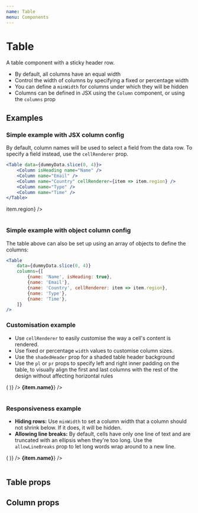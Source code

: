 ```yaml
---
name: Table
menu: Components
---
```



# Table

A table component with a sticky header row.

-   By default, all columns have an equal width
-   Control the width of columns by specifying a fixed or percentage width
-   You can define a `minWidth` for columns under which they will be hidden
-   Columns can be defined in JSX using the `Column` component, or using the `columns` prop

## Examples

### Simple example with JSX column config

By default, column names will be used to select a field from the data row.
To specify a field instead, use the `cellRenderer` prop.

```jsx
<Table data={dummyData.slice(0, 4)}>
	<Column isHeading name="Name" />
	<Column name="Email" />
	<Column name="Country" cellRenderer={item => item.region} />
	<Column name="Type" />
	<Column name="Time" />
</Table>
```

<Playground>
	<Table data={dummyData.slice(0, 4)}>
		<Column isHeading name="Name" />
		<Column name="Email" />
		<Column name="Country" cellRenderer={item => item.region} />
		<Column name="Type" />
		<Column name="Time" />
	</Table>
</Playground>

### Simple example with object column config

The table above can also be set up using an array of objects to define the columns:

```jsx
<Table
	data={dummyData.slice(0, 4)}
	columns={[
		{name: 'Name', isHeading: true},
		{name: 'Email'},
		{name: 'Country', cellRenderer: item => item.region},
		{name: 'Type'},
		{name: 'Time'},
	]}
/>
```

### Customisation example

-   Use `cellRenderer` to easily customise the way a cell's content is rendered.
-   Use fixed or percentage `width` values to customise column sizes.
-   Use the `shadedHeader` prop for a shaded table header background
-   Use the `pl` or `pr` props to specify left and right inner padding on the table, to visually align the first and last columns with the rest of the design without affecting horizontal rules

<Playground>
	<Table shadedHeader data={dummyData.slice(4, 8)} pl="xl" pr={20}>
		<Column
			name="Role"
			width={30}
			cellRenderer={item => (
				<Icon name={item.role === 'manager' ? 'star' : 'user'} />
			)}
		/>
		<Column
			isHeading
			name="Name"
			width="40%"
			cellRenderer={item => <strong>{item.name}</strong>}
		/>
		<Column name="Type" />
		<Column name="Time" />
	</Table>
</Playground>

### Responsiveness example

-   **Hiding rows:** Use `minWidth` to set a column width that a column should not shrink below. If it does, it will be hidden.
-   **Allowing line breaks:** By default, cells have only one line of text and are truncated with an ellipsis when they're too long. Use the `allowLineBreaks` prop to let long words wrap around to a new line.

<Playground>
	<Table data={dummyData.slice(8, 12)}>
		<Column
			name="Role"
			width={30}
			cellRenderer={item => (
				<Icon name={item.role === 'manager' ? 'star' : 'user'} />
			)}
		/>
		<Column
			isHeading
			allowLineBreaks
			name="Name"
			width="40%"
			cellRenderer={item => <strong>{item.name}</strong>}
		/>
		<Column name="Region" minWidth={120} />
		<Column name="Type" minWidth={80} />
		<Column name="Time" minWidth={80} />
	</Table>
</Playground>

## Table props

<Props of={Table} />

## Column props

<Props of={Column} />
